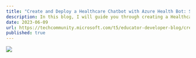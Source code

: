 ```yaml
---
title: "Create and Deploy a Healthcare Chatbot with Azure Health Bot: Step-by-Step Guide"
description: In this blog, I will guide you through creating a Healthcare chatbot and then how we can deploy it in some very simple steps.
date: 2023-06-09
url: https://techcommunity.microsoft.com/t5/educator-developer-blog/create-and-deploy-a-healthcare-chatbot-with-azure-health-bot/ba-p/3841414?wt.mc_id=studentamb_71460
published: true
---
```


![](https://techcommunity.microsoft.com/t5/image/serverpage/image-id/477557i9AD084C5145389B3/image-size/large)
